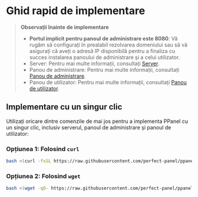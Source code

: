 # Ghid rapid de implementare

> **Observații înainte de implementare**
>
> - **Portul implicit pentru panoul de administrare este 8080**: Vă rugăm să configurați în prealabil rezolvarea domeniului sau să vă asigurați că aveți o adresă IP disponibilă pentru a finaliza cu succes instalarea panoului de administrare și a celui utilizator.
> - Server: Pentru mai multe informații, consultați [Server](/ro-RO/docs/server/config).
> - Panou de administrare: Pentru mai multe informații, consultați [Panou de administrare](/ro-RO/docs/admin/config).
> - Panou de utilizator: Pentru mai multe informații, consultați [Panou de utilizator](/ro-RO/docs/user/config).

## Implementare cu un singur clic

Utilizați oricare dintre comenzile de mai jos pentru a implementa PPanel cu un singur clic, inclusiv serverul, panoul de administrare și panoul de utilizator:

### Opțiunea 1: Folosind `curl`

```bash
bash <(curl -fsSL https://raw.githubusercontent.com/perfect-panel/ppanel-script/refs/heads/main/install.sh)
```

### Opțiunea 2: Folosind `wget`

```bash
bash <(wget -qO- https://raw.githubusercontent.com/perfect-panel/ppanel-script/refs/heads/main/install.sh)
```


<Giscus />
